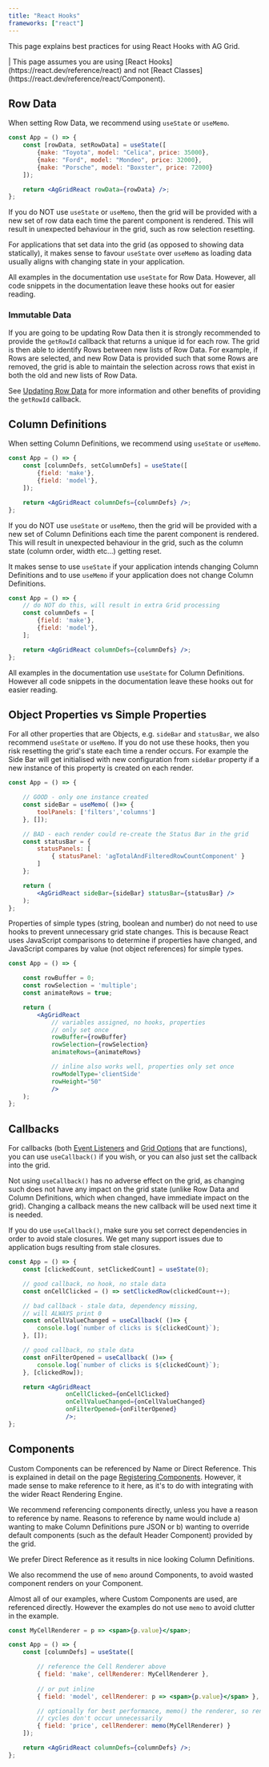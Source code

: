```yaml
---
title: "React Hooks"
frameworks: ["react"]
---
```


This page explains best practices for using React Hooks with AG Grid.

<warning>
| This page assumes you are using [React Hooks](https://react.dev/reference/react) and not [React Classes](https://react.dev/reference/react/Component).
</warning>

## Row Data

When setting Row Data, we recommend using `useState` or `useMemo`.

```jsx
const App = () => {
    const [rowData, setRowData] = useState([
        {make: "Toyota", model: "Celica", price: 35000},
        {make: "Ford", model: "Mondeo", price: 32000},
        {make: "Porsche", model: "Boxster", price: 72000}
    ]);

    return <AgGridReact rowData={rowData} />;
};
```

If you do NOT use `useState` or `useMemo`, then the grid will be provided with a new set of row data each time
the parent component is rendered. This will result in unexpected behaviour in the grid, such as row selection resetting.

For applications that set data into the grid (as opposed to showing data statically), it makes sense to favour `useState`
over `useMemo` as loading data usually aligns with changing state in your application.

All examples in the documentation use `useState` for Row Data. However, all code snippets in the documentation leave 
these hooks out for easier reading.

### Immutable Data

If you are going to be updating Row Data then it is strongly recommended to provide the `getRowId` callback that returns a unique id for each row. The grid is then able to identify Rows between new lists of Row Data. For example, if Rows are selected, and new Row Data is provided such that some Rows are removed, the grid is able to maintain the selection across rows 
that exist in both the old and new lists of Row Data.

See [Updating Row Data](/data-update-row-data/) for more information and other benefits of providing the `getRowId` callback.


## Column Definitions

When setting Column Definitions, we recommend using `useState` or `useMemo`.

```jsx
const App = () => {
    const [columnDefs, setColumnDefs] = useState([
        {field: 'make'},
        {field: 'model'},
    ]);

    return <AgGridReact columnDefs={columnDefs} />;
};
```

If you do NOT use `useState` or `useMemo`, then the grid will be provided with a new set of Column Definitions each time
the parent component is rendered. This will result in unexpected behaviour in the grid, such as the column state 
(column order, width etc...) getting reset.

It makes sense to use `useState` if your application intends changing Column Definitions and to use `useMemo` if your 
application does not change Column Definitions.

```jsx
const App = () => {
    // do NOT do this, will result in extra Grid processing
    const columnDefs = [
        {field: 'make'},
        {field: 'model'},
    ];

    return <AgGridReact columnDefs={columnDefs} />;
};
```

All examples in the documentation use `useState` for Column Definitions. However all code snippets in the documentation
leave these hooks out for easier reading.

## Object Properties vs Simple Properties

For all other properties that are Objects, e.g. `sideBar` and `statusBar`, we also recommend `useState` or `useMemo`. If
you do not use these hooks, then you risk resetting the grid's state each time a render occurs. For example the Side Bar
will get initialised with new configuration from `sideBar` property if a new instance of this property is created on each render.

```jsx
const App = () => {

    // GOOD - only one instance created
    const sideBar = useMemo( ()=> {
        toolPanels: ['filters','columns']
    }, []);

    // BAD - each render could re-create the Status Bar in the grid
    const statusBar = {
        statusPanels: [ 
            { statusPanel: 'agTotalAndFilteredRowCountComponent' }
        ]
    };

    return (
        <AgGridReact sideBar={sideBar} statusBar={statusBar} />
    );
};
```

Properties of simple types (string, boolean and number) do not need to use hooks to prevent unnecessary grid state 
changes. This is because React uses JavaScript comparisons to determine if properties have changed, and JavaScript 
compares by value (not object references) for simple types.

```jsx
const App = () => {

    const rowBuffer = 0;
    const rowSelection = 'multiple';
    const animateRows = true;

    return (
        <AgGridReact 
            // variables assigned, no hooks, properties
            // only set once
            rowBuffer={rowBuffer} 
            rowSelection={rowSelection} 
            animateRows={animateRows} 

            // inline also works well, properties only set once
            rowModelType='clientSide'
            rowHeight="50"
            />
    );
};
```

## Callbacks

For callbacks (both [Event Listeners](/grid-events/) and [Grid Options](/grid-options/) that are functions), you can use
`useCallback()` if you wish, or you can also just set the callback into the grid.

Not using `useCallback()` has no adverse effect on the grid, as changing such does not have any impact on the grid state
(unlike Row Data and Column Definitions, which when changed, have immediate impact on the grid). Changing a callback 
means the new callback will be used next time it is needed.

If you do use `useCallback()`, make sure you set correct dependencies in order to avoid stale closures. We get many 
support issues due to application bugs resulting from stale closures.

```jsx
const App = () => {
    const [clickedCount, setClickedCount] = useState(0);

    // good callback, no hook, no stale data
    const onCellClicked = () => setClickedRow(clickedCount++);

    // bad callback - stale data, dependency missing,
    // will ALWAYS print 0
    const onCellValueChanged = useCallback( ()=> {
        console.log(`number of clicks is ${clickedCount}`);
    }, []);

    // good callback, no stale data
    const onFilterOpened = useCallback( ()=> {
        console.log(`number of clicks is ${clickedCount}`);
    }, [clickedRow]);

    return <AgGridReact 
                onCellClicked={onCellClicked} 
                onCellValueChanged={onCellValueChanged}
                onFilterOpened={onFilterOpened}
                />;
};
```

## Components

Custom Components can be referenced by Name or Direct Reference. This is explained in detail on the page 
[Registering Components](/components/). However, it made sense to make reference to it here, as it's to do with 
integrating with the wider React Rendering Engine.

We recommend referencing components directly, unless you have a reason to reference by name. Reasons to reference by 
name would include a) wanting to make Column Definitions pure JSON or b) wanting to override default components (such as
the default Header Component) provided by the grid.

We prefer Direct Reference as it results in nice looking Column Definitions.

We also recommend the use of `memo` around Components, to avoid wasted component renders on your Component.

Almost all of our examples, where Custom Components are used, are referenced directly. However the examples do not use
`memo` to avoid clutter in the example.

```jsx
const MyCellRenderer = p => <span>{p.value}</span>;

const App = () => {
    const [columnDefs] = useState([

        // reference the Cell Renderer above
        { field: 'make', cellRenderer: MyCellRenderer },
        
        // or put inline
        { field: 'model', cellRenderer: p => <span>{p.value}</span> },

        // optionally for best performance, memo() the renderer, so render
        // cycles don't occur unnecessarily
        { field: 'price', cellRenderer: memo(MyCellRenderer) }
    ]);

    return <AgGridReact columnDefs={columnDefs} />;
};
```